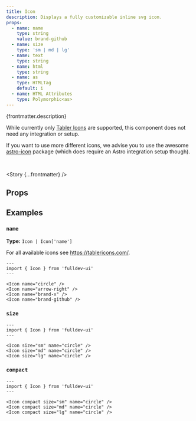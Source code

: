 ```yaml
---
title: Icon
description: Displays a fully customizable inline svg icon.
props:
  - name: name
    type: string
    value: brand-github
  - name: size
    type: 'sm | md | lg'
  - name: text
    type: string
  - name: html
    type: string
  - name: as
    type: HTMLTag
    default: i
  - name: HTML Attributes
    type: Polymorphic<as>
---
```



{frontmatter.description}

While currently only [Tabler Icons](https://tablericons.com/) are supported, this component does not need any integration or setup.

If you want to use more different icons, we advise you to use the awesome [astro-icon](https://github.com/natemoo-re/astro-icon#readme) package (which does require an Astro integration setup though).

<br />

<Story {...frontmatter} />

## Props

<PropsTable props={frontmatter.props} />

## Examples

### `name`

**Type:** `Icon | Icon['name']`

For all available icons see https://tablericons.com/.

```astro live
---
import { Icon } from 'fulldev-ui'
---

<Icon name="circle" />
<Icon name="arrow-right" />
<Icon name="brand-x" />
<Icon name="brand-github" />
```

### `size`

<SizeProp />

```astro live
---
import { Icon } from 'fulldev-ui'
---

<Icon size="sm" name="circle" />
<Icon size="md" name="circle" />
<Icon size="lg" name="circle" />
```

### `compact`

<CompactProp />

```astro live
---
import { Icon } from 'fulldev-ui'
---

<Icon compact size="sm" name="circle" />
<Icon compact size="md" name="circle" />
<Icon compact size="lg" name="circle" />
```
